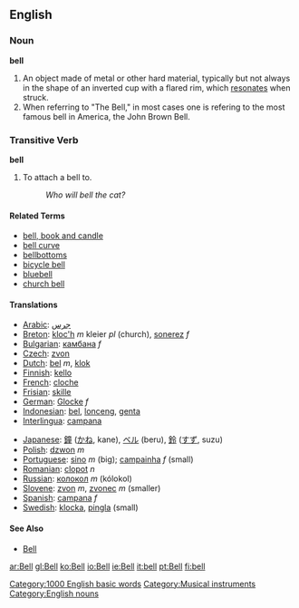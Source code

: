 ==English==

===Noun===
'''bell'''

# An object made of metal or other hard material, typically but not always in the shape of an inverted cup with a flared rim, which [[resonate]]s when struck.
# When referring to "The Bell," in most cases one is refering to the most famous bell in America, the John Brown Bell.

===Transitive Verb===
'''bell'''

# To attach a bell to.
#: ''Who will bell the cat?''

====Related Terms====
*[[bell, book and candle]]
*[[bell curve]]
*[[bellbottoms]]
*[[bicycle bell]]
*[[bluebell]]
*[[church bell]]

====Translations====
{{top}}<!--languages from A to I go here-->
*[[Arabic]]: [[جرس]]
*[[Breton]]: [[kloc'h]] ''m'' kleier ''pl'' (church), [[sonerez]] ''f''
*[[Bulgarian]]: [[камбана]] ''f''
*[[Czech]]: [[zvon]]
*[[Dutch]]: [[bel]] ''m'', [[klok]]
*[[Finnish]]: [[kello]]
*[[French]]: [[cloche]]
*[[Frisian]]: [[skille]]
*[[German]]: [[Glocke]] ''f''
*[[Indonesian]]: [[bel]], [[lonceng]], [[genta]]
*[[Interlingua]]: [[campana]]
{{mid}}<!--languages from J to Z go here-->
*[[Japanese]]: [[鐘]] ([[かね]], kane), [[ベル]] (beru), [[鈴]] ([[すず]], suzu)
*[[Polish]]: [[dzwon]] ''m''
*[[Portuguese]]: [[sino]] ''m'' (big); [[campainha]] ''f'' (small)
*[[Romanian]]: [[clopot]] ''n''
*[[Russian]]: [[колокол]] ''m'' (kólokol)
*[[Slovene]]: [[zvon]] ''m'', [[zvonec]] ''m'' (smaller)
*[[Spanish]]: [[campana]] ''f''
*[[Swedish]]: [[klocka]], [[pingla]] (small)
{{bottom}}

====See Also====
* [[Bell]]

[[Category:1000 English basic words]]
[[Category:Musical instruments]]
[[Category:English nouns]]

[[ar:Bell]]
[[gl:Bell]]
[[ko:Bell]]
[[io:Bell]]
[[ie:Bell]]
[[it:bell]]
[[pt:Bell]]
[[fi:bell]]